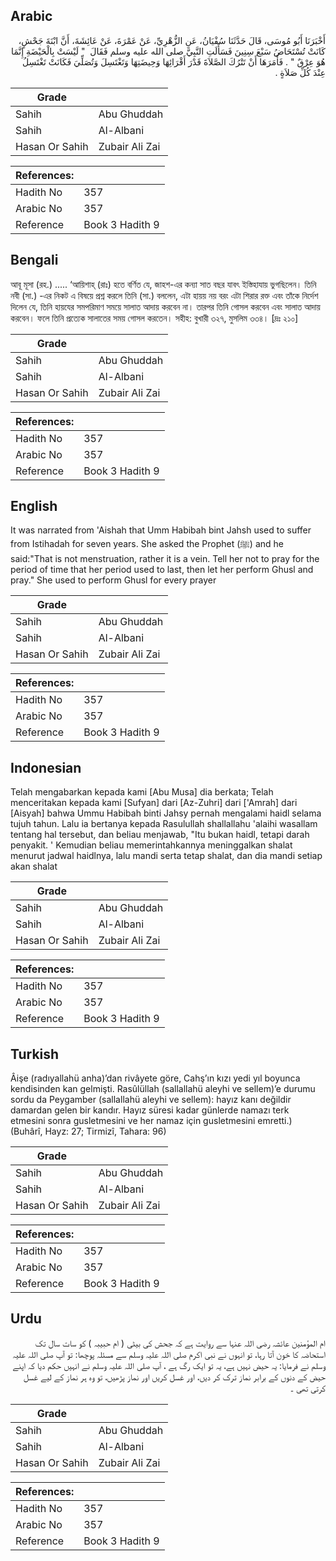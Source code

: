 ## Arabic


<div dir="rtl" lang="ar" style={{fontSize:'larger',backgroundColor:'#f8f9fa',padding:20}}>
أَخْبَرَنَا أَبُو مُوسَى، قَالَ حَدَّثَنَا سُفْيَانُ، عَنِ الزُّهْرِيِّ، عَنْ عَمْرَةَ، عَنْ عَائِشَةَ، أَنَّ ابْنَةَ جَحْشٍ، كَانَتْ تُسْتَحَاضُ سَبْعَ سِنِينَ فَسَأَلَتِ النَّبِيَّ صلى الله عليه وسلم فَقَالَ ‏ "‏ لَيْسَتْ بِالْحَيْضَةِ إِنَّمَا هُوَ عِرْقٌ ‏"‏ ‏.‏ فَأَمَرَهَا أَنْ تَتْرُكَ الصَّلاَةَ قَدْرَ أَقْرَائِهَا وَحِيضَتِهَا وَتَغْتَسِلَ وَتُصَلِّيَ فَكَانَتْ تَغْتَسِلُ عِنْدَ كُلِّ صَلاَةٍ ‏.‏
</div>
<div style={{backgroundColor:'#f8f9fa',padding:20, marginBottom: 10}}><table> <thead> <tr> <th>Grade</th> <th></th> </tr> </thead> <tbody> <tr><td>Sahih</td><td>Abu Ghuddah</td></tr><tr><td>Sahih</td><td>Al-Albani</td></tr><tr><td>Hasan Or Sahih</td><td>Zubair Ali Zai</td></tr></tbody></table><table> <thead> <tr> <th>References:</th> <th></th> </tr> </thead> <tbody><tr><td>Hadith No</td><td>357</td></tr><tr><td>Arabic No</td><td>357</td></tr><tr><td>Reference</td><td>Book 3 Hadith 9</td></tr></tbody></table></div>

## Bengali


<div dir="ltr" lang="bn" style={{fontSize:'larger',backgroundColor:'#f8f9fa',padding:20}}>
আবূ মূসা (রহ.) ..... ‘আয়িশাহ্ (রাঃ) হতে বর্ণিত যে, জাহশ-এর কন্যা সাত বছর যাবৎ ইস্তিহাযায় ভুগছিলেন। তিনি নবী (সা.) -এর নিকট এ বিষয়ে প্রশ্ন করলে তিনি (সা.) বললেন, এটা হায়য় নয় বরং এটা শিরার রক্ত এবং তাঁকে নির্দেশ দিলেন যে, তিনি হায়যের সমপরিমাণ সময়ে সালাত আদায় করবেন না। তারপর তিনি গোসল করবেন এবং সালাত আদায় করবেন। ফলে তিনি প্রত্যেক সালাতের সময় গোসল করতেন। সহীহ: বুখারী ৩২৭, মুসলিম ৩৩৪। [দ্রঃ ২১০]
</div>
<div style={{backgroundColor:'#f8f9fa',padding:20, marginBottom: 10}}><table> <thead> <tr> <th>Grade</th> <th></th> </tr> </thead> <tbody> <tr><td>Sahih</td><td>Abu Ghuddah</td></tr><tr><td>Sahih</td><td>Al-Albani</td></tr><tr><td>Hasan Or Sahih</td><td>Zubair Ali Zai</td></tr></tbody></table><table> <thead> <tr> <th>References:</th> <th></th> </tr> </thead> <tbody><tr><td>Hadith No</td><td>357</td></tr><tr><td>Arabic No</td><td>357</td></tr><tr><td>Reference</td><td>Book 3 Hadith 9</td></tr></tbody></table></div>

## English


<div dir="ltr" lang="en" style={{fontSize:'larger',backgroundColor:'#f8f9fa',padding:20}}>
It was narrated from 'Aishah that Umm Habibah bint Jahsh used to suffer from Istihadah for seven years. She asked the Prophet (ﷺ) and he said:"That is not menstruation, rather it is a vein. Tell her not to pray for the period of time that her period used to last, then let her perform Ghusl and pray." She used to perform Ghusl for every prayer
</div>
<div style={{backgroundColor:'#f8f9fa',padding:20, marginBottom: 10}}><table> <thead> <tr> <th>Grade</th> <th></th> </tr> </thead> <tbody> <tr><td>Sahih</td><td>Abu Ghuddah</td></tr><tr><td>Sahih</td><td>Al-Albani</td></tr><tr><td>Hasan Or Sahih</td><td>Zubair Ali Zai</td></tr></tbody></table><table> <thead> <tr> <th>References:</th> <th></th> </tr> </thead> <tbody><tr><td>Hadith No</td><td>357</td></tr><tr><td>Arabic No</td><td>357</td></tr><tr><td>Reference</td><td>Book 3 Hadith 9</td></tr></tbody></table></div>

## Indonesian


<div dir="ltr" lang="id" style={{fontSize:'larger',backgroundColor:'#f8f9fa',padding:20}}>
Telah mengabarkan kepada kami [Abu Musa] dia berkata; Telah menceritakan kepada kami [Sufyan] dari [Az-Zuhri] dari ['Amrah] dari [Aisyah] bahwa Ummu Habibah binti Jahsy pernah mengalami haidl selama tujuh tahun. Lalu ia bertanya kepada Rasulullah shallallahu 'alaihi wasallam tentang hal tersebut, dan beliau menjawab, "Itu bukan haidl, tetapi darah penyakit. ' Kemudian beliau memerintahkannya meninggalkan shalat menurut jadwal haidlnya, lalu mandi serta tetap shalat, dan dia mandi setiap akan shalat
</div>
<div style={{backgroundColor:'#f8f9fa',padding:20, marginBottom: 10}}><table> <thead> <tr> <th>Grade</th> <th></th> </tr> </thead> <tbody> <tr><td>Sahih</td><td>Abu Ghuddah</td></tr><tr><td>Sahih</td><td>Al-Albani</td></tr><tr><td>Hasan Or Sahih</td><td>Zubair Ali Zai</td></tr></tbody></table><table> <thead> <tr> <th>References:</th> <th></th> </tr> </thead> <tbody><tr><td>Hadith No</td><td>357</td></tr><tr><td>Arabic No</td><td>357</td></tr><tr><td>Reference</td><td>Book 3 Hadith 9</td></tr></tbody></table></div>

## Turkish


<div dir="ltr" lang="tr" style={{fontSize:'larger',backgroundColor:'#f8f9fa',padding:20}}>
Âişe (radıyallahü anha)’dan rivâyete göre, Cahş’ın kızı yedi yıl boyunca kendisinden kan gelmişti. Rasûlüllah (sallallahü aleyhi ve sellem)’e durumu sordu da Peygamber (sallallahü aleyhi ve sellem): hayız kanı değildir damardan gelen bir kandır. Hayız süresi kadar günlerde namazı terk etmesini sonra gusletmesini ve her namaz için gusletmesini emretti.) (Buhârî, Hayz: 27; Tirmizî, Tahara: 96)
</div>
<div style={{backgroundColor:'#f8f9fa',padding:20, marginBottom: 10}}><table> <thead> <tr> <th>Grade</th> <th></th> </tr> </thead> <tbody> <tr><td>Sahih</td><td>Abu Ghuddah</td></tr><tr><td>Sahih</td><td>Al-Albani</td></tr><tr><td>Hasan Or Sahih</td><td>Zubair Ali Zai</td></tr></tbody></table><table> <thead> <tr> <th>References:</th> <th></th> </tr> </thead> <tbody><tr><td>Hadith No</td><td>357</td></tr><tr><td>Arabic No</td><td>357</td></tr><tr><td>Reference</td><td>Book 3 Hadith 9</td></tr></tbody></table></div>

## Urdu


<div dir="rtl" lang="ur" style={{fontSize:'larger',backgroundColor:'#f8f9fa',padding:20}}>
ام المؤمنین عائشہ رضی اللہ عنہا سے روایت ہے کہ جحش کی بیٹی ( ام حبیبہ ) کو سات سال تک استحاضہ کا خون آتا رہا، تو انہوں نے نبی اکرم صلی اللہ علیہ وسلم سے مسئلہ پوچھا: تو آپ صلی اللہ علیہ وسلم نے فرمایا: یہ حیض نہیں ہے، یہ تو ایک رگ ہے ، آپ صلی اللہ علیہ وسلم نے انہیں حکم دیا کہ اپنے حیض کے دنوں کے برابر نماز ترک کر دیں، اور غسل کریں اور نماز پڑھیں، تو وہ ہر نماز کے لیے غسل کرتی تھی ۔
</div>
<div style={{backgroundColor:'#f8f9fa',padding:20, marginBottom: 10}}><table> <thead> <tr> <th>Grade</th> <th></th> </tr> </thead> <tbody> <tr><td>Sahih</td><td>Abu Ghuddah</td></tr><tr><td>Sahih</td><td>Al-Albani</td></tr><tr><td>Hasan Or Sahih</td><td>Zubair Ali Zai</td></tr></tbody></table><table> <thead> <tr> <th>References:</th> <th></th> </tr> </thead> <tbody><tr><td>Hadith No</td><td>357</td></tr><tr><td>Arabic No</td><td>357</td></tr><tr><td>Reference</td><td>Book 3 Hadith 9</td></tr></tbody></table></div>